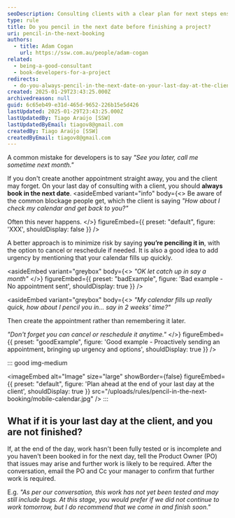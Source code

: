 ```yaml
---
seoDescription: Consulting clients with a clear plan for next steps ensures seamless project completion and reduces uncertainty. Book next appointments to avoid miscommunication and ensure a smooth workflow.
type: rule
title: Do you pencil in the next date before finishing a project?
uri: pencil-in-the-next-booking
authors:
  - title: Adam Cogan
    url: https://ssw.com.au/people/adam-cogan
related:
  - being-a-good-consultant
  - book-developers-for-a-project
redirects:
  - do-you-always-pencil-in-the-next-date-on-your-last-day-at-the-client
created: 2025-01-29T23:43:25.000Z
archivedreason: null
guid: 6c65eb49-e31d-465d-9652-226b15e5d426
lastUpdated: 2025-01-29T23:43:25.000Z
lastUpdatedBy: Tiago Araújo [SSW]
lastUpdatedByEmail: tiagov8@gmail.com
createdBy: Tiago Araújo [SSW]
createdByEmail: tiagov8@gmail.com
---
```


A common mistake for developers is to say _"See you later, call me sometime next month."_

If you don't create another appointment straight away, you and the client may forget. On your last day of consulting with a client, you should **always book in the next date**.
<asideEmbed
  variant="info"
  body={<>
    Be aware of the common blockage people get, which the client is saying _"How about I check my calendar and get back to you?"_

Often this never happens.
  </>}
  figureEmbed={{
    preset: "default",
    figure: 'XXX',
    shouldDisplay: false
  }}
/>

A better approach is to minimize risk by saying **you’re penciling it in**, with the option to cancel or reschedule if needed. It is also a good idea to add urgency by mentioning that your calendar fills up quickly.

<asideEmbed
  variant="greybox"
  body={<>
    _"OK let catch up in say a month"_
  </>}
  figureEmbed={{
    preset: "badExample",
    figure: 'Bad example - No appointment sent',
    shouldDisplay: true
  }}
/>

<asideEmbed
  variant="greybox"
  body={<>
    _"My calendar fills up really quick, how about I pencil you in... say in 2 weeks' time?"_

Then create the appointment rather than remembering it later.

_"Don't forget you can cancel or reschedule it anytime."_
  </>}
  figureEmbed={{
    preset: "goodExample",
    figure: 'Good example - Proactively sending an appointment, bringing up urgency and options',
    shouldDisplay: true
  }}
/>

::: good img-medium

<imageEmbed
  alt="Image"
  size="large"
  showBorder={false}
  figureEmbed={{
    preset: "default",
    figure: 'Plan ahead at the end of your last day at the client',
    shouldDisplay: true
  }}
  src="/uploads/rules/pencil-in-the-next-booking/mobile-calendar.jpg"
/>
:::

## What if it is your last day at the client, and you are not finished?

If, at the end of the day, work hasn't been fully tested or is incomplete and you haven't been booked in for the next day, tell the Product Owner (PO) that issues may arise and further work is likely to be required. After the conversation, email the PO and Cc your manager to confirm that further work is required.

E.g. _"As per our conversation, this work has not yet been tested and may still include bugs. At this stage, you would prefer if we did not continue to work tomorrow, but I do recommend that we come in and finish soon."_
